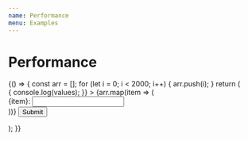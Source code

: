 ```yaml
---
name: Performance
menu: Examples
---
```


# Performance


<Playground>
  {() => {
    const arr = [];
    for (let i = 0; i < 2000; i++) {
      arr.push(i);
    }
    return (
      <Form
        onSubmit={values => {
          console.log(values);
        }}
      >
        {arr.map(item => (
          <div key={item}>
            <label>{item}: </label>
            <Field name={String(item)}>
              <input />
            </Field>
          </div>
        ))}
        <button type="submit">Submit</button>
      </Form>
    );
  }}
</Playground>
